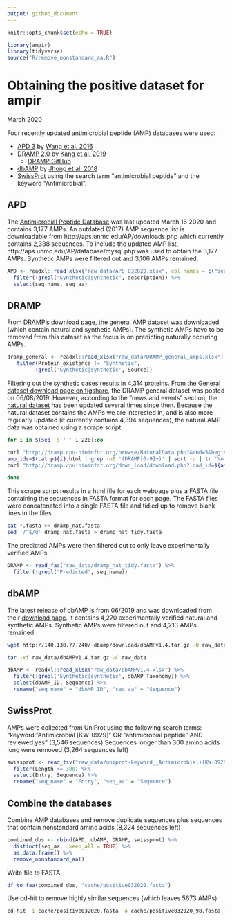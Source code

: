 ```yaml
---
output: github_document
---
```


```r
knitr::opts_chunk$set(echo = TRUE)
```

```r
library(ampir)
library(tidyverse)
source("R/remove_nonstandard_aa.R")
```

# Obtaining the positive dataset for ampir
March 2020

Four recently updated antimicrobial peptide (AMP) databases were used:

* [APD 3](http://aps.unmc.edu/AP/) by [Wang et al. 2016](https://academic.oup.com/nar/article/44/D1/D1087/2503090) 
* [DRAMP 2.0](http://dramp.cpu-bioinfor.org/) by [Kang et al. 2019](https://www.ncbi.nlm.nih.gov/pubmed/31409791)
  + [DRAMP GitHub](https://github.com/CPUDRAMP/DRAMP2.0)
* [dbAMP](http://140.138.77.240/~dbamp/index.php) by [Jhong et al. 2018](https://www.ncbi.nlm.nih.gov/pubmed/30380085)
* [SwissProt](https://www.uniprot.org/uniprot/?query=keyword:%22Antimicrobial%20[KW-0929]%22%20OR%20%22antimicrobial%20peptide%22&fil=reviewed%3Ayes&sort=score) using the search term "antimicrobial peptide" and the keyword "Antimicrobial".


## APD

The [Antimicrobial Peptide Database](http://aps.unmc.edu/AP/main.php) was last updated March 16 2020 and contains 3,177 AMPs. An outdated (2017) AMP sequence list is downloadable from http://aps.unmc.edu/AP/downloads.php which currently contains 2,338 sequences. To include the updated AMP list, http://aps.unmc.edu/AP/database/mysql.php was used to obtain the 3,177 AMPs. Synthetic AMPs were filtered out and 3,106 AMPs remained. 

```r
APD <- readxl::read_xlsx("raw_data/APD_032020.xlsx", col_names = c("seq_name", "description", "seq_aa")) %>%
  filter(!grepl("Synthetic|synthetic", description)) %>%
  select(seq_name, seq_aa)
```

## DRAMP

From [DRAMP's download page](http://dramp.cpu-bioinfor.org/downloads/), the general AMP dataset was downloaded (which contain natural and synthetic AMPs). The synthetic AMPs have to be removed from this dataset as the focus is on predicting naturally occuring AMPs.

```r
dramp_general <- readxl::read_xlsx("raw_data/DRAMP_general_amps.xlsx") %>%
   filter(Protein_existence != "Synthetic",
         !grepl('Synthetic|synthetic', Source))
```

Filtering out the synthetic cases results in 4,314 proteins. From the [General dataset download page on figshare](https://figshare.com/s/f143f977cf8cf5fd5cf6), the DRAMP general dataset was posted on 06/08/2019. However, according to the "news and events" section, the [natural dataset](http://dramp.cpu-bioinfor.org/browse/NaturalData.php) has been updated several times since then. Because the natural dataset contains the AMPs we are interested in, and is also more regularly updated (it currently contains 4,394 sequences), the natural AMP data was obtained using a scrape script.

```bash
for i in $(seq -s ' ' 1 220);do

curl "http://dramp.cpu-bioinfor.org/browse/NaturalData.php?&end=5&begin=1&pageNow=${i}" -o p${i}.html
amp_ids=$(cat p${i}.html | grep -oE '(DRAMP[0-9]+)' | sort -u | tr '\n' ' ' | sed 's/ /%20/g')
curl "http://dramp.cpu-bioinfor.org/down_load/download.php?load_id=${amp_ids}&format=fasta" -o p${i}.fasta

done
```

This scrape script results in a html file for each webpage plus a FASTA file containing the sequences in FASTA format for each page.
The FASTA files were concatenated into a single FASTA file and tidied up to remove blank lines in the files. 

```bash
cat *.fasta >> dramp_nat.fasta
sed '/^$/d' dramp_nat.fasta > dramp_nat_tidy.fasta
```

The predicted AMPs were then filtered out to only leave experimentally verified AMPs.
```r
DRAMP <- read_faa("raw_data/dramp_nat_tidy.fasta") %>%
  filter(!grepl("Predicted", seq_name))
```


## dbAMP 

The latest release of dbAMP is from 06/2019 and was downloaded from their [download page](http://140.138.77.240/~dbamp/download.php). It contains 4,270 experimentally verified natural and synthetic AMPs. Synthetic AMPs were filtered out and 4,213 AMPs remained. 

```bash
wget http://140.138.77.240/~dbamp/download/dbAMPv1.4.tar.gz -O raw_data/dbAMPv1.4.tar.gz

tar -xf raw_data/dbAMPv1.4.tar.gz -C raw_data
```


```r
dbAMP <- readxl::read_xlsx("raw_data/dbAMPv1.4.xlsx") %>%
  filter(!grepl('Synthetic|synthetic', dbAMP_Taxonomy)) %>%
  select(dbAMP_ID, Sequence) %>%
  rename("seq_name" = "dbAMP_ID", "seq_aa" = "Sequence")

```

## SwissProt

AMPs were collected from UniProt using the following search terms: "keyword:"Antimicrobial [KW-0929]" OR "antimicrobial peptide" AND reviewed:yes" (3,546 sequences) Sequences longer than 300 amino acids long were removed (3,264 sequences left)

```r
swissprot <- read_tsv("raw_data/uniprot-keyword__Antimicrobial+[KW-0929]_+OR+_antimicrobial+peptide%--.tab") %>%
  filter(Length <= 300) %>%
  select(Entry, Sequence) %>%
  rename("seq_name" = "Entry", "seq_aa" = "Sequence")
```

## Combine the databases
Combine AMP databases and remove duplicate sequences plus sequences that contain nonstandard amino acids 
(8,324 sequences left)

```r
combined_dbs <- rbind(APD, dbAMP, DRAMP, swissprot) %>%
  distinct(seq_aa, .keep_all = TRUE) %>%
  as.data.frame() %>%
  remove_nonstandard_aa()
```

Write file to FASTA

```r
df_to_faa(combined_dbs, "cache/positive032020.fasta")
```

Use cd-hit to remove highly similar sequences (which leaves 5673 AMPs)

```bash
cd-hit -i cache/positive032020.fasta -o cache/positive032020_98.fasta -c 0.98 -g 1
```
